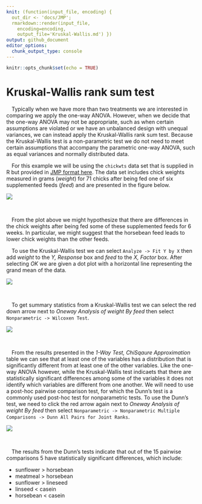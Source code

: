 ```yaml
---
knit: (function(input_file, encoding) {
  out_dir <- 'docs/JMP';
  rmarkdown::render(input_file,
    encoding=encoding,
    output_file='Kruskal-Wallis.md') })
output: github_document
editor_options:
  chunk_output_type: console
---
```


```r
knitr::opts_chunk$set(echo = TRUE)
```

# Kruskal-Wallis rank sum test

&emsp;Typically when we have more than two treatments we are interested in comparing we apply the one-way ANOVA.  However, when we decide that the one-way ANOVA may not be appropriate, such as when certain assumptions are violated or we have an unbalanced design with unequal variances, we can instead apply the Kruskal-Wallis rank sum test.  Because the Kruskal-Wallis test is a non-parametric test we do not need to meet certain assumptions that accompany the parametric one-way ANOVA, such as equal variances and normally distributed data.

&emsp;For this example we will be using the `chickwts` data set that is supplied in R but provided in [JMP format here](https://github.com/tylerbg/DLC_stat_resources/tree/master/docs/JMP/dat/chickwts.jmp).  The data set includes chick weights measured in grams (*weight*) for 71 chicks after being fed one of six supplemented feeds (*feed*) and are presented in the figure below.

<center>
<img src="img/Kruskal-Wallis/chickwts_boxplot.png" style="display: block; margin: auto;" />
</center>
<br>

&emsp;From the plot above we might hypothesize that there are differences in the chick weights after being fed some of these supplemented feeds for 6 weeks.  In particular, we might suggest that the horsebean feed leads to lower chick weights than the other feeds.

&emsp;To use the Kruskal-Wallis test we can select `Analyze -> Fit Y by X` then add *weight* to the *Y, Response* box and *feed* to the *X, Factor* box.  After selecting *OK* we are given a dot plot with a horizontal line representing the grand mean of the data.

<center>
<img src="img/Kruskal-Wallis/chickwts_KW.PNG" style="display: block; margin: auto;" />
</center>
<br>

&emsp;To get summary statistics from a Kruskal-Wallis test we can select the red down arrow next to *Oneway Analysis of weight By feed* then select `Nonparametric -> Wilcoxen Test`.

<center>
<img src="img/Kruskal-Wallis/chickwts_KW2.PNG" style="display: block; margin: auto;" />
</center>
<br>

&emsp;From the results presented in the *1-Way Test, ChiSqaure Approximation* table we can see that at least one of the variables has a distribution that is significantly different from at least one of the other variables.  Like the one-way ANOVA however, while the Kruskal-Wallis test indicaets that there are statistically significant differences among some of the variables it does not identify which variables are different from one another.  We will need to use a post-hoc pairwise comparison test, for which the Dunn's test is a commonly used post-hoc test for nonparametric tests.  To use the Dunn's test, we need to click the red arrow again next to *Oneway Analysis of weight By feed* then select `Nonparametric -> Nonparametric Multiple Comparisons -> Dunn All Pairs for Joint Ranks`.

<center>
<img src="img/Kruskal-Wallis/chickwts_Dunn.PNG" style="display: block; margin: auto;" />
</center>
<br>

&emsp;The results from the Dunn's tests indicate that out of the 15 pairwise comparisons 5 have statistically significant differences, which include:

* sunflower > horsebean
* meatmeal > horsebean
* sunflower > lineseed
* linseed < casein
* horsebean < casein


